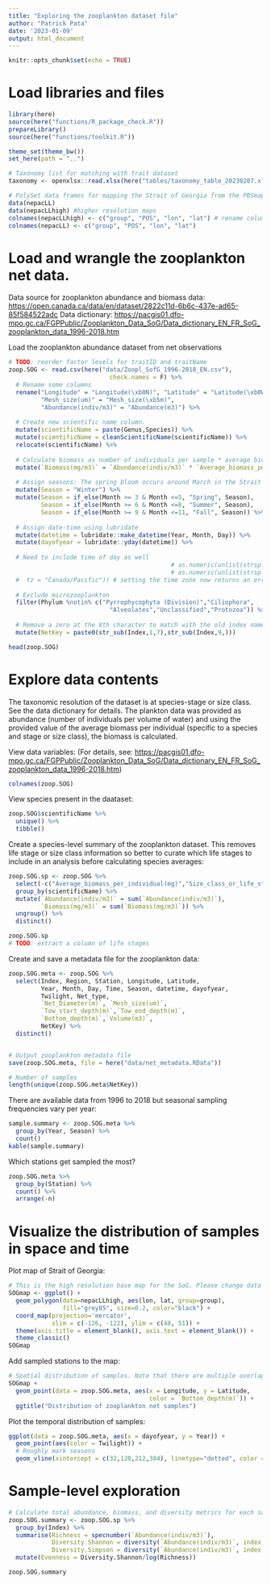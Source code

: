 ```yaml
---
title: "Exploring the zooplankton dataset file"
author: "Patrick Pata"
date: '2023-01-09'
output: html_document
---
```


```r
knitr::opts_chunk$set(echo = TRUE)
```

# Load libraries and files

```r
library(here)
source(here("functions/R_package_check.R"))
prepareLibrary()
source(here("functions/toolkit.R"))

theme_set(theme_bw())
set_here(path = "..")

# Taxonomy list for matching with trait dataset
taxonomy <- openxlsx::read.xlsx(here("tables/taxonomy_table_20230207.xlsx"))

# PolySet data frames for mapping the Strait of Georgia from the PBSmapping package
data(nepacLL)
data(nepacLLhigh) #higher resolution maps
colnames(nepacLLhigh) <- c("group", "POS", "lon", "lat") # rename columns
colnames(nepacLL) <- c("group", "POS", "lon", "lat")

```

# Load and wrangle the zooplankton net data.

Data source for zooplankton abundance and biomass data: <https://open.canada.ca/data/en/dataset/2822c11d-6b6c-437e-ad65-85f584522adc> Data dictionary: <https://pacgis01.dfo-mpo.gc.ca/FGPPublic/Zooplankton_Data_SoG/Data_dictionary_EN_FR_SoG_zooplankton_data_1996-2018.htm>

Load the zooplankton abundance dataset from net observations

```r

# TODO: reorder factor levels for traitID and traitName
zoop.SOG <- read.csv(here("data/Zoopl_SofG_1996-2018_EN.csv"),
                            check.names = F) %>% 
  # Rename some columns
  rename("Longitude" = "Longitude(\xb0N)", "Latitude" = "Latitude(\xb0W)",
         "Mesh_size(um)" = "Mesh_size(\xb5m)",
         "Abundance(indiv/m3)" = "Abundance(m3)") %>% 
  
  # Create new scientific name column.
  mutate(scientificName = paste(Genus,Species)) %>% 
  mutate(scientificName = cleanScientificName(scientificName)) %>% 
  relocate(scientificName) %>% 
  
  # Calculate biomass as number of individuals per sample * average biomass per individual
  mutate(`Biomass(mg/m3)` = `Abundance(indiv/m3)` * `Average_biomass_per_individual(mg)`) %>% 
  
  # Assign seasons: The spring bloom occurs around March in the Strait of Georgia and so "spring" is set to be March-April-May
  mutate(Season = "Winter") %>% 
  mutate(Season = if_else(Month >= 3 & Month <=5, "Spring", Season),
         Season = if_else(Month >= 6 & Month <=8, "Summer", Season),
         Season = if_else(Month >= 9 & Month <=11, "Fall", Season)) %>% 
  
  # Assign date-time using lubridate
  mutate(datetime = lubridate::make_datetime(Year, Month, Day)) %>% 
  mutate(dayofyear = lubridate::yday(datetime)) %>% 
  
  # Need to include time of day as well     
                                             # as.numeric(unlist(strsplit(Time,split=":"))[1]),
                                             # as.numeric(unlist(strsplit(Time,split=":"))[2])))
  #  tz = "Canada/Pacific")) # setting the time zone now returns an error. Need to figure out why.
  
  # Exclude microzooplankton
  filter(Phylum %notin% c("Pyrrophycophyta (Division)","Ciliophora",
                            "Alveolates","Unclassified","Protozoa")) %>% 
  
  # Remove a zero at the 8th character to match with the old index names
  mutate(NetKey = paste0(str_sub(Index,1,7),str_sub(Index,9,)))

head(zoop.SOG)
```

# Explore data contents

The taxonomic resolution of the dataset is at species-stage or size class. See the data dictionary for details. The plankton data was provided as abundance (number of individuals per volume of water) and using the provided value of the average biomass per individual (specific to a species and stage or size class), the biomass is calculated.

View data variables: (For details, see: <https://pacgis01.dfo-mpo.gc.ca/FGPPublic/Zooplankton_Data_SoG/Data_dictionary_EN_FR_SoG_zooplankton_data_1996-2018.htm>)

```r
colnames(zoop.SOG)
```

View species present in the daataset:

```r
zoop.SOG$scientificName %>%
  unique() %>%
  tibble()
```

Create a species-level summary of the zooplankton dataset. This removes life stage or size class information so better to curate which life stages to include in an analysis before calculating species averages:

```r
zoop.SOG.sp <- zoop.SOG %>% 
  select(-c("Average_biomass_per_individual(mg)","Size_class_or_life_stage")) %>% 
  group_by(scientificName) %>% 
  mutate(`Abundance(indiv/m3)` = sum(`Abundance(indiv/m3)`),
         `Biomass(mg/m3)` = sum(`Biomass(mg/m3)`)) %>% 
  ungroup() %>% 
  distinct()

zoop.SOG.sp
# TODO: extract a column of life stages
```

Create and save a metadata file for the zooplankton data:

```r
zoop.SOG.meta <- zoop.SOG %>% 
  select(Index, Region, Station, Longitude, Latitude,
         Year, Month, Day, Time, Season, datetime, dayofyear,
         Twilight, Net_type,
         `Net_Diameter(m)`, `Mesh_size(um)`, 
         `Tow_start_depth(m)`,`Tow_end_depth(m)`,
         `Bottom_depth(m)`,`Volume(m3)`,
         NetKey) %>% 
  distinct()


# Output zooplankton metadata file
save(zoop.SOG.meta, file = here("data/net_metadata.RData"))

# Number of samples
length(unique(zoop.SOG.meta$NetKey))
```

There are available data from 1996 to 2018 but seasonal sampling frequencies vary per year:

```r
sample.summary <- zoop.SOG.meta %>% 
  group_by(Year, Season) %>% 
  count()
kable(sample.summary)
```

Which stations get sampled the most?

```r
zoop.SOG.meta %>% 
  group_by(Station) %>% 
  count() %>% 
  arrange(-n)
```

# Visualize the distribution of samples in space and time

Plot map of Strait of Georgia:

```r
# This is the high resolution base map for the SoG. Please change data = "nepacLL" if a lower resolution without some small islands is preferred.
SOGmap <- ggplot() + 
  geom_polygon(data=nepacLLhigh, aes(lon, lat, group=group), 
               fill="grey85", size=0.2, color="black") +
  coord_map(projection='mercator', 
            xlim = c(-126, -122), ylim = c(48, 51)) + 
  theme(axis.title = element_blank(), axis.text = element_blank()) +
  theme_classic()
SOGmap
```

Add sampled stations to the map:

```r
# Spatial distribution of samples. Note that there are multiple overlapping points and there are a few stations that are regularly sampled.
SOGmap +
  geom_point(data = zoop.SOG.meta, aes(x = Longitude, y = Latitude,
                                       color = `Bottom_depth(m)`)) +
  ggtitle("Distribution of zooplankton net samples")
```

Plot the temporal distribution of samples:

```r
ggplot(data = zoop.SOG.meta, aes(x = dayofyear, y = Year)) +
  geom_point(aes(color = Twilight)) +
  # Roughly mark seasons
  geom_vline(xintercept = c(32,120,212,304), linetype="dotted", color = "blue")
```

# Sample-level exploration

```r
# Calculate total abundance, biomass, and diversity metrics for each sample
zoop.SOG.summary <- zoop.SOG.sp %>% 
  group_by(Index) %>% 
  summarise(Richness = specnumber(`Abundance(indiv/m3)`),
            Diversity.Shannon = diversity(`Abundance(indiv/m3)`, index = "shannon"),
            Diversity.Simpson = diversity(`Abundance(indiv/m3)`, index = "simpson")) %>% 
  mutate(Evenness = Diversity.Shannon/log(Richness))

zoop.SOG.summary
```
